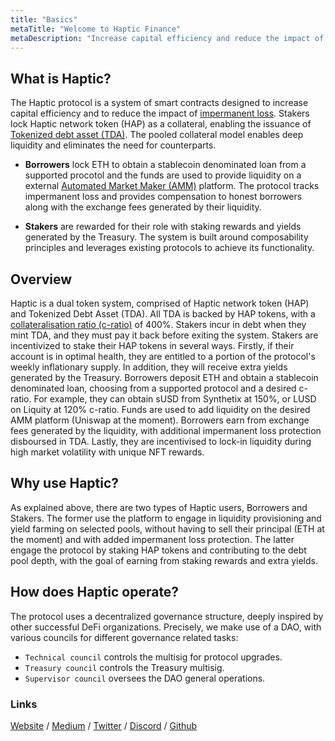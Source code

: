 ```yaml
---
title: "Basics"
metaTitle: "Welcome to Haptic Finance"
metaDescription: "Increase capital efficiency and reduce the impact of impermanent loss."
---
```


## What is Haptic?

The Haptic protocol is a system of smart contracts designed to increase capital efficiency and to reduce the impact of [impermanent loss](https://docs.haptic.finance/glossary/#impermanentloss(i/l)). Stakers lock Haptic network token (HAP) as a collateral, enabling the issuance of [Tokenized debt asset (TDA)](https://docs.haptic.finance/glossary/#tokenizeddebtasset(tda)). The pooled collateral model enables deep liquidity and eliminates the need for counterparts. 

- **Borrowers** lock ETH to obtain a stablecoin denominated loan from a supported procotol and the funds are used to provide liquidity on a external [Automated Market Maker (AMM)](http://docs.haptic.finance/glossary/#automatedmarketmaker(amm)) platform. The protocol tracks impermanent loss and provides compensation to honest borrowers along with the exchange fees generated by their liquidity. 

- **Stakers** are rewarded for their role with staking rewards and yields generated by the Treasury. The system is built around composability principles and leverages existing protocols to achieve its functionality.

## Overview

Haptic is a dual token system, comprised of Haptic network token (HAP) and Tokenized Debt Asset (TDA). All TDA is backed by HAP tokens, with a [collateralisation ratio (c-ratio)](http://docs.haptic.finance/glossary/#collateralisationratio(c-ratio)) of 400%. Stakers incur in debt when they mint TDA, and they must pay it back before exiting the system. Stakers are incentivized to stake their HAP tokens in several ways. Firstly, if their account is in optimal health, they are entitled to a portion of the protocol's weekly inflationary supply. In addition, they will receive extra yields generated by the Treasury. Borrowers deposit ETH and obtain a stablecoin denominated loan, choosing from a supported protocol and a desired c-ratio. For example, they can obtain sUSD from Synthetix at 150%, or LUSD on Liquity at 120% c-ratio. Funds are used to add liquidity on the desired AMM platform (Uniswap at the moment). Borrowers earn from exchange fees generated by the liquidity, with additional impermanent loss protection disboursed in TDA. Lastly, they are incentivised to lock-in liquidity during high market volatility with unique NFT rewards. 


## Why use Haptic?

As explained above, there are two types of Haptic users, Borrowers and Stakers. The former use the platform to engage in liquidity provisioning and yield farming on selected pools, without having to sell their principal (ETH at the moment) and with added impermanent loss protection. The latter engage the protocol by staking HAP tokens and contributing to the debt pool depth, with the goal of earning from staking rewards and extra yields. 

## How does Haptic operate?

The protocol uses a decentralized governance structure, deeply inspired by other successful DeFi organizations. Precisely, we make use of a DAO, with various councils for different governance related tasks:
- `Technical council` controls the multisig for protocol upgrades. 
- `Treasury council` controls the Treasury multisig.
- `Supervisor council` oversees the DAO general operations.

### Links

[Website](https://haptic.finance) / [Medium](https://hapticfinance.medium.com/) / [Twitter](https://twitter.com/hapticfinance/) / [Discord](https://twitter.com/hapticfinance/) / [Github](https://github.com/hapticfinance/)